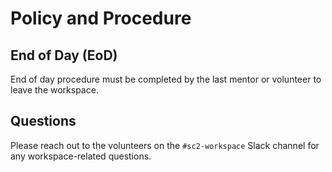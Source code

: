 # Policy and Procedure

## End of Day (EoD)

End of day procedure must be completed by the last mentor or volunteer to leave the workspace.

## Questions

Please reach out to the volunteers on the `#sc2-workspace` Slack channel for any workspace-related questions.
